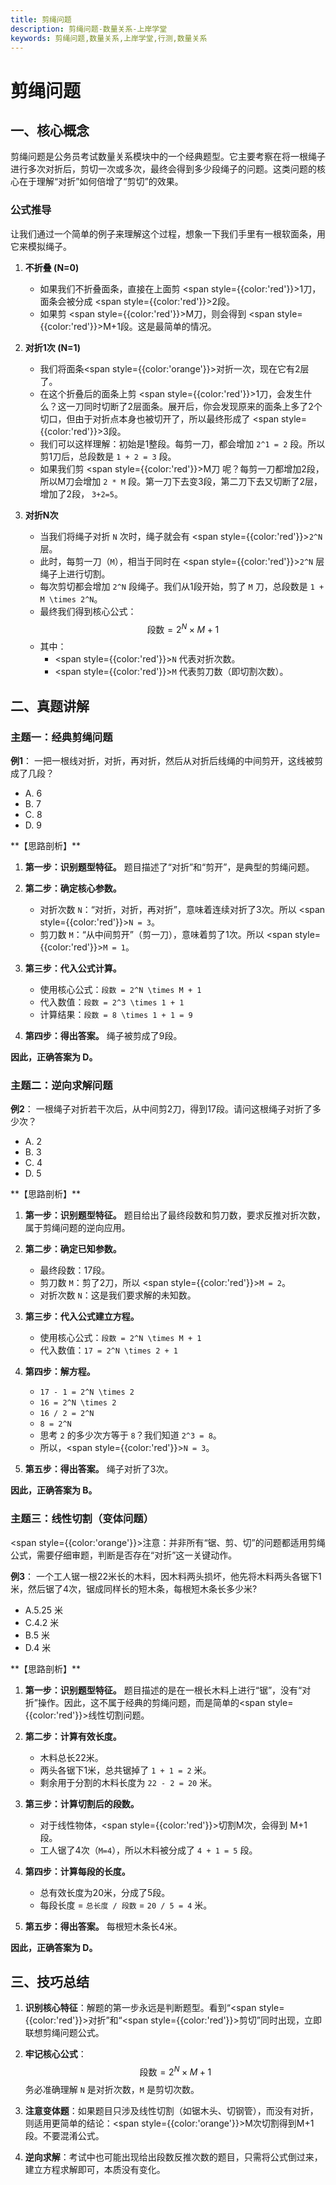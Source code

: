 ```yaml
---
title: 剪绳问题
description: 剪绳问题-数量关系-上岸学堂
keywords: 剪绳问题,数量关系,上岸学堂,行测,数量关系
---
```




# 剪绳问题

## 一、核心概念

剪绳问题是公务员考试数量关系模块中的一个经典题型。它主要考察在将一根绳子进行多次对折后，剪切一次或多次，最终会得到多少段绳子的问题。这类问题的核心在于理解“对折”如何倍增了“剪切”的效果。

### 公式推导

让我们通过一个简单的例子来理解这个过程，想象一下我们手里有一根软面条，用它来模拟绳子。

1.  **不折叠 (N=0)**
    - 如果我们不折叠面条，直接在上面剪 <span style={{color:'red'}}>1刀</span>，面条会被分成 <span style={{color:'red'}}>2段</span>。
    - 如果剪 <span style={{color:'red'}}>M刀</span>，则会得到 <span style={{color:'red'}}>M+1段</span>。这是最简单的情况。

2.  **对折1次 (N=1)**
    - 我们将面条<span style={{color:'orange'}}>对折一次</span>，现在它有2层了。
    - 在这个折叠后的面条上剪 <span style={{color:'red'}}>1刀</span>，会发生什么？这一刀同时切断了2层面条。展开后，你会发现原来的面条上多了2个切口，但由于对折点本身也被切开了，所以最终形成了 <span style={{color:'red'}}>3段</span>。
    - 我们可以这样理解：初始是1整段。每剪一刀，都会增加 `2^1 = 2` 段。所以剪1刀后，总段数是 `1 + 2 = 3` 段。
    - 如果我们剪 <span style={{color:'red'}}>M刀</span> 呢？每剪一刀都增加2段，所以M刀会增加 `2 * M` 段。第一刀下去变3段，第二刀下去又切断了2层，增加了2段， `3+2=5`。

3.  **对折N次**
    - 当我们将绳子对折 `N` 次时，绳子就会有 <span style={{color:'red'}}>`2^N`</span> 层。
    - 此时，每剪一刀（`M`），相当于同时在 <span style={{color:'red'}}>`2^N`</span> 层绳子上进行切割。
    - 每次剪切都会增加 `2^N` 段绳子。我们从1段开始，剪了 `M` 刀，总段数是 `1 + M \times 2^N`。
    - 最终我们得到核心公式：
      $$
      \text{段数} = 2^N \times M + 1
      $$
    - 其中：
      - <span style={{color:'red'}}>`N`</span> 代表对折次数。
      - <span style={{color:'red'}}>`M`</span> 代表剪刀数（即切割次数）。

## 二、真题讲解

### 主题一：经典剪绳问题

**例1**：
一把一根线对折，对折，再对折，然后从对折后线绳的中间剪开，这线被剪成了几段？
- A. 6
- B. 7
- C. 8
- D. 9

<BlurredAnswer>
**【思路剖析】**

1.  **第一步：识别题型特征。** 题目描述了“对折”和“剪开”，是典型的剪绳问题。

2.  **第二步：确定核心参数。**
    - 对折次数 `N`：“对折，对折，再对折”，意味着连续对折了3次。所以 <span style={{color:'red'}}>`N = 3`</span>。
    - 剪刀数 `M`：“从中间剪开”（剪一刀），意味着剪了1次。所以 <span style={{color:'red'}}>`M = 1`</span>。

3.  **第三步：代入公式计算。**
    - 使用核心公式：`段数 = 2^N \times M + 1`
    - 代入数值：`段数 = 2^3 \times 1 + 1`
    - 计算结果：`段数 = 8 \times 1 + 1 = 9`

4.  **第四步：得出答案。** 绳子被剪成了9段。

**因此，正确答案为 D。**
</BlurredAnswer>

### 主题二：逆向求解问题

**例2**：
一根绳子对折若干次后，从中间剪2刀，得到17段。请问这根绳子对折了多少次？
- A. 2
- B. 3
- C. 4
- D. 5

<BlurredAnswer>
**【思路剖析】**

1.  **第一步：识别题型特征。** 题目给出了最终段数和剪刀数，要求反推对折次数，属于剪绳问题的逆向应用。

2.  **第二步：确定已知参数。**
    - 最终段数：17段。
    - 剪刀数 `M`：剪了2刀，所以 <span style={{color:'red'}}>`M = 2`</span>。
    - 对折次数 `N`：这是我们要求解的未知数。

3.  **第三步：代入公式建立方程。**
    - 使用核心公式：`段数 = 2^N \times M + 1`
    - 代入数值：`17 = 2^N \times 2 + 1`

4.  **第四步：解方程。**
    - `17 - 1 = 2^N \times 2`
    - `16 = 2^N \times 2`
    - `16 / 2 = 2^N`
    - `8 = 2^N`
    - 思考 `2` 的多少次方等于 `8`？我们知道 `2^3 = 8`。
    - 所以，<span style={{color:'red'}}>`N = 3`</span>。

5.  **第五步：得出答案。** 绳子对折了3次。

**因此，正确答案为 B。**
</BlurredAnswer>

### 主题三：线性切割（变体问题）

<span style={{color:'orange'}}>注意：并非所有“锯、剪、切”的问题都适用剪绳公式，需要仔细审题，判断是否存在“对折”这一关键动作。</span>

**例3**：
一个工人锯一根22米长的木料，因木料两头损坏，他先将木料两头各锯下1米，然后锯了4次，锯成同样长的短木条，每根短木条长多少米?
- A.5.25 米
- C.4.2 米
- B.5 米
- D.4 米

<BlurredAnswer>
**【思路剖析】**

1.  **第一步：识别题型特征。** 题目描述的是在一根长木料上进行“锯”，没有“对折”操作。因此，这不属于经典的剪绳问题，而是简单的<span style={{color:'red'}}>线性切割问题</span>。

2.  **第二步：计算有效长度。**
    - 木料总长22米。
    - 两头各锯下1米，总共锯掉了 `1 + 1 = 2` 米。
    - 剩余用于分割的木料长度为 `22 - 2 = 20` 米。

3.  **第三步：计算切割后的段数。**
    - 对于线性物体，<span style={{color:'red'}}>切割M次，会得到 M+1 段</span>。
    - 工人锯了4次（`M=4`），所以木料被分成了 `4 + 1 = 5` 段。

4.  **第四步：计算每段的长度。**
    - 总有效长度为20米，分成了5段。
    - 每段长度 = `总长度 / 段数` = `20 / 5 = 4` 米。

5.  **第五步：得出答案。** 每根短木条长4米。

**因此，正确答案为 D。**
</BlurredAnswer>

## 三、技巧总结

1.  **识别核心特征**：解题的第一步永远是判断题型。看到“<span style={{color:'red'}}>对折</span>”和“<span style={{color:'red'}}>剪切</span>”同时出现，立即联想剪绳问题公式。

2.  **牢记核心公式**：
    $$
    \text{段数} = 2^N \times M + 1
    $$
    务必准确理解 `N` 是对折次数，`M` 是剪切次数。

3.  **注意变体题**：如果题目只涉及线性切割（如锯木头、切钢管），而没有对折，则适用更简单的结论：<span style={{color:'orange'}}>M次切割得到M+1段</span>。不要混淆公式。

4.  **逆向求解**：考试中也可能出现给出段数反推次数的题目，只需将公式倒过来，建立方程求解即可，本质没有变化。

<FollowMe />